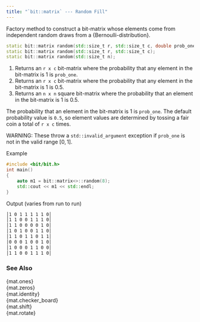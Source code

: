 ```yaml
---
title: "`bit::matrix` --- Random Fill"
---
```


Factory method to construct a bit-matrix whose elements come from independent random draws from a {Bernoulli-distribution}.

```cpp
static bit::matrix random(std::size_t r, std::size_t c, double prob_one);    //  <1>
static bit::matrix random(std::size_t r, std::size_t c);                     //  <2>
static bit::matrix random(std::size_t n);                                    //  <3>
```
1. Returns an `r x c` bit-matrix where the probability that any element in the bit-matrix is 1 is `prob_one`.
2. Returns an `r x c` bit-matrix where the probability that any element in the bit-matrix is 1 is 0.5.
3. Returns an `n x n` square bit-matrix where the probability that an element in the bit-matrix is 1 is 0.5.

The probability that an element in the bit-matrix is 1 is `prob_one`.
The default probability value is `0.5`, so element values are determined by tossing a fair coin a total of `r x c` times.

WARNING: These throw a `std::invalid_argument` exception if `prob_one` is not in the valid range $[0, 1]$.

[Example]{.bt}
```cpp
#include <bit/bit.h>
int main()
{
    auto m1 = bit::matrix<>::random(8);
    std::cout << m1 << std::endl;
}
```
[Output (varies from run to run)]{.bt}
```bash
│1 0 1 1 1 1 1 0│
│1 1 0 0 1 1 1 0│
│1 1 0 0 0 0 1 0│
│1 0 1 0 0 1 1 0│
│1 1 0 1 1 0 1 1│
│0 0 0 1 0 0 1 0│
│1 0 0 0 1 1 0 0│
│1 1 0 0 1 1 1 0│
```

### See Also
{mat.ones}          \
{mat.zeros}         \
{mat.identity}      \
{mat.checker_board} \
{mat.shift}         \
{mat.rotate}
